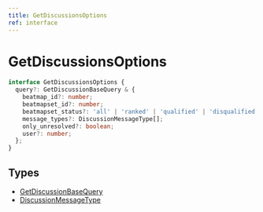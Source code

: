```yaml
---
title: GetDiscussionsOptions
ref: interface
---
```


# GetDiscussionsOptions

```ts
interface GetDiscussionsOptions {
  query?: GetDiscussionBaseQuery & {
    beatmap_id?: number;
    beatmapset_id?: number;
    beatmapset_status?: 'all' | 'ranked' | 'qualified' | 'disqualified' | 'never_qualified';
    message_types?: DiscussionMessageType[];
    only_unresolved?: boolean;
    user?: number;
  };
}
```

## Types

- [GetDiscussionBaseQuery](/references/get-dicussion-base-query)
- [DiscussionMessageType](/references/discussion-message-type)
